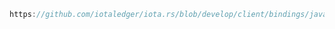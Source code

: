 ```java reference
https://github.com/iotaledger/iota.rs/blob/develop/client/bindings/java/examples/src/BuildAliasOutput.java
```